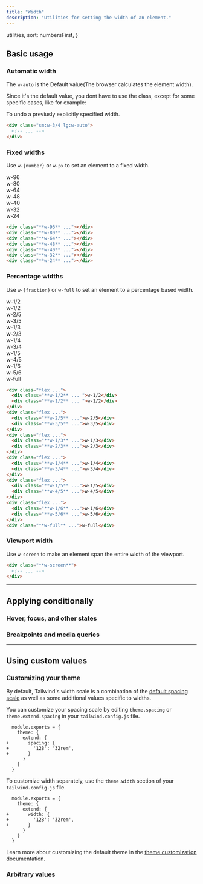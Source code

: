 ```yaml
---
title: "Width"
description: "Utilities for setting the width of an element."
---
```



  utilities,
  sort: numbersFirst,
}

## Basic usage

### Automatic width

The `w-auto` is the Default value(The browser calculates the element width).

Since it's the default value, you dont have to use the class, except for some specific cases, like for example: 

To undo a previusly explicitly specified width.

```html
<div class="sm:w-3/4 lg:w-auto">
  <!-- ... -->
</div>
```

### Fixed widths

Use `w-{number}` or `w-px` to set an element to a fixed width.

<Example>
  <div class="flex justify-center">
    <div class="space-y-4 font-mono font-bold text-xs text-center text-white">
      <div class="px-4 py-2 bg-blue-500 rounded-lg shadow-lg w-96 hidden sm:block">w-96</div>
      <div class="px-4 py-2 bg-blue-500 rounded-lg shadow-lg w-80 hidden sm:block">w-80</div>
      <div class="px-4 py-2 bg-blue-500 rounded-lg shadow-lg w-64 hidden sm:block">w-64</div>
      <div class="px-4 py-2 bg-blue-500 rounded-lg shadow-lg w-48">w-48</div>
      <div class="px-4 py-2 bg-blue-500 rounded-lg shadow-lg w-40">w-40</div>
      <div class="px-4 py-2 bg-blue-500 rounded-lg shadow-lg w-32">w-32</div>
      <div class="px-4 py-2 bg-blue-500 rounded-lg shadow-lg w-24">w-24</div>
    </div>
  </div>
</Example>

```html
<div class="**w-96** ..."></div>
<div class="**w-80** ..."></div>
<div class="**w-64** ..."></div>
<div class="**w-48** ..."></div>
<div class="**w-40** ..."></div>
<div class="**w-32** ..."></div>
<div class="**w-24** ..."></div>
```

### Percentage widths

Use `w-{fraction}` or `w-full` to set an element to a percentage based width.

<Example>
  <div class="space-y-4 font-mono font-bold text-xs text-white">
    <div class="flex space-x-4">
      <div class="w-1/2 px-4 py-2 bg-violet-500 rounded-lg shadow-lg text-center">w-1/2</div>
      <div class="w-1/2 px-4 py-2 bg-violet-500 rounded-lg shadow-lg text-center">w-1/2</div>
    </div>
    <div class="flex space-x-4">
      <div class="w-2/5 px-4 py-2 bg-violet-500 rounded-lg shadow-lg text-center">w-2/5</div>
      <div class="w-3/5 px-4 py-2 bg-violet-500 rounded-lg shadow-lg text-center">w-3/5</div>
    </div>
    <div class="flex space-x-4">
      <div class="w-1/3 px-4 py-2 bg-violet-500 rounded-lg shadow-lg text-center">w-1/3</div>
      <div class="w-2/3 px-4 py-2 bg-violet-500 rounded-lg shadow-lg text-center">w-2/3</div>
    </div>
    <div class="space-x-4 hidden sm:flex">
      <div class="w-1/4 px-4 py-2 bg-violet-500 rounded-lg shadow-lg text-center">w-1/4</div>
      <div class="w-3/4 px-4 py-2 bg-violet-500 rounded-lg shadow-lg text-center">w-3/4</div>
    </div>
    <div class="space-x-4 hidden sm:flex">
      <div class="w-1/5 px-4 py-2 bg-violet-500 rounded-lg shadow-lg text-center">w-1/5</div>
      <div class="w-4/5 px-4 py-2 bg-violet-500 rounded-lg shadow-lg text-center">w-4/5</div>
    </div>
    <div class="space-x-4 hidden sm:flex">
      <div class="w-1/6 px-4 py-2 bg-violet-500 rounded-lg shadow-lg text-center">w-1/6</div>
      <div class="w-5/6 px-4 py-2 bg-violet-500 rounded-lg shadow-lg text-center">w-5/6</div>
    </div>
    <div class="w-full px-4 py-2 bg-violet-500 rounded-lg shadow-lg text-center text-white font-mono">w-full</div>
  </div>
</Example>

```html
<div class="flex ...">
  <div class="**w-1/2** ... ">w-1/2</div>
  <div class="**w-1/2** ... ">w-1/2</div>
</div>
<div class="flex ...">
  <div class="**w-2/5** ...">w-2/5</div>
  <div class="**w-3/5** ...">w-3/5</div>
</div>
<div class="flex ...">
  <div class="**w-1/3** ...">w-1/3</div>
  <div class="**w-2/3** ...">w-2/3</div>
</div>
<div class="flex ...">
  <div class="**w-1/4** ...">w-1/4</div>
  <div class="**w-3/4** ...">w-3/4</div>
</div>
<div class="flex ...">
  <div class="**w-1/5** ...">w-1/5</div>
  <div class="**w-4/5** ...">w-4/5</div>
</div>
<div class="flex ...">
  <div class="**w-1/6** ...">w-1/6</div>
  <div class="**w-5/6** ...">w-5/6</div>
</div>
<div class="**w-full** ...">w-full</div>
```

### Viewport width

Use `w-screen` to make an element span the entire width of the viewport.

```html
<div class="**w-screen**">
  <!-- ... -->
</div>
```

---

## <Heading ignore>Applying conditionally</Heading>

### <Heading ignore>Hover, focus, and other states</Heading>

<HoverFocusAndOtherStates defaultClass="w-1/2" featuredClass="w-full" />

### <Heading ignore>Breakpoints and media queries</Heading>

<BreakpointsAndMediaQueries defaultClass="w-1/2" featuredClass="w-full" />

---

## Using custom values

### Customizing your theme

By default, Tailwind's width scale is a combination of the [default spacing scale](/docs/customizing-spacing#default-spacing-scale) as well as some additional values specific to widths.

You can customize your spacing scale by editing `theme.spacing` or `theme.extend.spacing` in your `tailwind.config.js` file.

```diff-js tailwind.config.js
  module.exports = {
    theme: {
      extend: {
+       spacing: {
+         '128': '32rem',
+       }
      }
    }
  }
```

To customize width separately, use the `theme.width` section of your `tailwind.config.js` file.

```diff-js tailwind.config.js
  module.exports = {
    theme: {
      extend: {
+       width: {
+         '128': '32rem',
+       }
      }
    }
  }
```

Learn more about customizing the default theme in the [theme customization](/docs/theme#customizing-the-default-theme) documentation.

### Arbitrary values

<ArbitraryValues property="width" featuredClass="w-[32rem]" />

